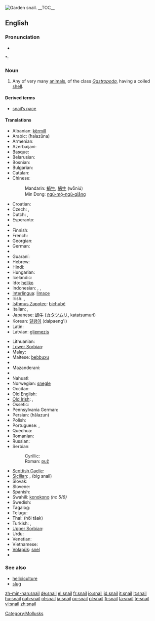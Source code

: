 {{wikipedia}}
{{commons|Helicidae}}
[[Image:Snail2.JPG|thumb|Garden snail.]]
__TOC__
==English==

===Pronunciation===
* {{audio|en-us-snail.ogg|Audio (US)}}

*: {{rhymes|eɪl}}

===Noun===
{{en-noun}}

# Any of very many [[animal]]s, of the class ''[[Gastropoda]]'', having a coiled [[shell]].

====Derived terms====
* [[snail's pace|snail’s pace]]

{{Flowbreak}}

====Translations====
{{trans-top|any animal of the class ''Gastropoda'' having a shell}}
* Albanian: [[kërmill]] {{g|Albanian}}
* Arabic: {{Arab|[[حلزونة]]}} (ħalazūna) {{f}}
* Armenian: {{t|hy|խխունջ|sc=Armn|tr=xxunǰ}}
* Azerbaijani: {{t|az|ilbiz}}
* Basque: {{t|eu|barraskilo}}
* Belarusian: {{t-|be|смоўж|m|sc=Cyrl|xs=Belarusian}}
* Bosnian: {{t-|bs|puž|m}}
* Bulgarian: {{t+|bg|охлюв|tr=oxljuv|m|sc=Cyrl}}
* Catalan: {{t|ca|caragol|m}}
* Chinese:
*: Mandarin: [[蝸牛]], [[蜗牛]] (wōniú)
*: Min Dong: [[ngù-mō̤-ngù-giāng]]
* Croatian: {{t+|hr|puž|m}}
* Czech: {{t+|cs|hlemýžď|m}}, {{t+|cs|šnek|m}}
* Dutch: {{t|nl|slak|f}}, {{t|nl|huisjesslak|f}}
* Esperanto: {{t|eo|heliko}}
* {{trreq|Estonian}}
* Finnish: {{t+|fi|etana}}
* French: {{t+|fr|escargot|m}}
* Georgian: {{t|ka|ლოკოკინა|tr=lokokina}}
* German: {{t+|de|Schnecke|f}}
* {{trreq|Greek}}
* Guaraní: {{t|gn|jatyta}}
* Hebrew: {{t+|he|שבלול|m|sc=Hebr}}
* Hindi: {{t|hi|स्थलीय घोंघा}}
* Hungarian: {{t+|hu|csiga}}
* Icelandic: {{t+|is|snigill|m}}
* Ido: [[heliko]]
* Indonesian: {{t|id|bekicot}}, {{t|id|keong}}, {{t|id|siput}}
* [[Interlingua]]: [[limace]]
* Irish: {{t|ga|seilide|m}}, {{t|ga|seilmide|m}}
* [[Isthmus Zapotec]]: [[bichubé]]
* Italian: {{t+|it|chiocciola|f}}, {{t+|it|lumaca|f}}
* Japanese: [[蝸牛]] ([[カタツムリ]], katatsumuri)
* Korean: [[달팽이]] (dalpaeng'i)
* Latin: {{t|la|cochlea|f}}
* Latvian: [[gliemezis]] {{m}}
{{trans-mid}}
* Lithuanian: {{t|lt|sraigė|f}}
* [[Lower Sorbian]]: {{tø|dsb|slinik|m|xs=Lower Sorbian}}
* Malay: {{t|ms|siput}}
* Maltese: [[bebbuxu]] {{g|Maltese}}
* {{trreq|Maori}}
* Mazanderani: {{tø|mzn|لیسک|sc=fa-Arab}}
* {{trreq|Mongolian}}
* Nahuatl: {{t|nah|tecciztli}}
* Norwegian: [[snegle]] {{f|m}}
* Occitan: {{t|oc|cagaraula|f}}
* Old English: {{t|ang|snægl|m}}
* [[Old Irish]]: {{t|sga|seilche|m}}, {{t|sga|seilide|m}}
* Ossetic: {{t-|os|сæтæлæг|tr=sætælæg}}
* Pennsylvania German: {{tø|pdc|Schneck|m}}
* Persian: {{fa-Arab|[[حلزون]]}} (hâlazun)
* Polish: {{t+|pl|ślimak|m}}
* Portuguese: {{t|pt|caramujo|m}}, {{t|pt|caracol|m}}
* Quechua: {{t|qu|ch'uru}}
* Romanian: {{t-|ro|melc|m}}
* Russian: {{t+|ru|улитка|tr=ulítka|f|sc=Cyrl}}
* Serbian:
*: Cyrillic: {{t|sr|пуж|m}}
*: Roman: [[puž#Serbian|puž]] {{m}}
* [[Scottish Gaelic]]: {{t|gd|seilcheag|f}}
* [[Sicilian]]: {{tø|scn|babbaluciu|m}}, {{tø|scn|crastuni|m}} (big snail)
* Slovak: {{t-|sk|slimák|m}}
* Slovene: {{t+|sl|polž|m}}
* Spanish: {{t+|es|caracol|m}}
* Swahili: [[konokono]] ''(nc 5/6)''
* Swedish: {{t|sv|snäcka|c}}
* Tagalog: {{t|tl|kuhol}}
* Telugu: {{t|te|నత్త|tr=natta}}
* Thai: {{Thai|[[หอยทาก]]}} (hŏi tâak)
* Turkish: {{t|tr|salyangoz}}, {{t|tr|sümüklüböcek}}
* [[Upper Sorbian]]: {{tø|hsb|šlink|m|xs=Upper Sorbian}}
* Urdu: {{ur-Arab|[[گھونگھا]]}}
* Venetian: {{tø|vec|sciùs}}
* Vietnamese: {{t|vi|ốc}}
* [[Volapük]]: [[snel]]
* {{trreq|Welsh}}
{{trans-bottom}}

===See also===
* [[heliciculture]]
* [[slug]]

[[Category:Mollusks]]

[[zh-min-nan:snail]]
[[de:snail]]
[[el:snail]]
[[fr:snail]]
[[io:snail]]
[[id:snail]]
[[it:snail]]
[[lt:snail]]
[[hu:snail]]
[[nah:snail]]
[[nl:snail]]
[[ja:snail]]
[[oc:snail]]
[[pl:snail]]
[[fi:snail]]
[[ta:snail]]
[[te:snail]]
[[vi:snail]]
[[zh:snail]]